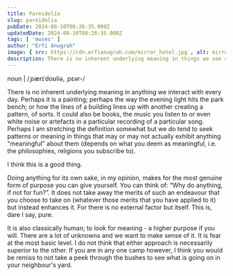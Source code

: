 ```yaml
---
title: Pareidolia 
slug: pareidolia 
pubDate: 2024-08-10T08:26:35.000Z
updatedDate: 2024-08-10T08:26:35.000Z
tags: [ 'muses' ]
author: "Erfi Anugrah"
image: { src: https://cdn.erfianugrah.com/mirror_hotel.jpg , alt: mirror_1 , positionx: 40%, positiony: 20% }
description: There is no inherent underlying meaning in things we see and touch everyday. Perhaps it's a painting, perhaps the way the evening light hits the park bench, or how the lines of a building lines up with another creating a pattern, of sorts.
---
```


noun | /ˌpærɪˈdoʊliə, ˌpɛər-/

There is no inherent underlying meaning in anything we interact with every day. Perhaps it is a painting; perhaps the way the evening light hits the park bench; or how the lines of a building lines up with another creating a pattern, of sorts. It could also be books, the music you listen to or even white noise or artefacts in a particular recording of a particular song. Perhaps I am stretching the definition somewhat but we do tend to seek patterns or meaning in things that may or may not actually exhibit anything "meaningful" about them (depends on what you deem as meaningful, i.e. the philosophies, religions you subscribe to).

I think this is a good thing.

Doing anything for its own sake, in my opinion, makes for the most genuine form of purpose you can give yourself. You can think of: &ldquo;Why do anything, if not for fun?&rdquo;. It does not take away the merits of such an endeavour that you choose to take on (whatever those merits that you have applied to it) but instead enhances it. For there is no external factor but itself. This is, dare I say, pure.

It is also classically human; to look for meaning - a higher purpose if you will. There are a lot of unknowns and we want to make sense of it. It is fear at the most basic level. I do not think that either approach is necessarily superior to the other. If you are in any one camp however, I think you would be remiss to not take a peek through the bushes to see what is going on in your neighbour's yard.
